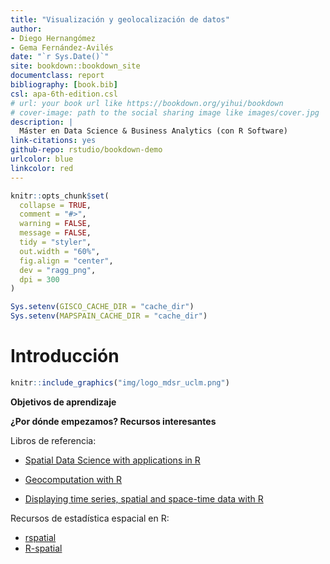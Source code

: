 ```yaml
--- 
title: "Visualización y geolocalización de datos"
author:
- Diego Hernangómez
- Gema Fernández-Avilés
date: "`r Sys.Date()`"
site: bookdown::bookdown_site
documentclass: report
bibliography: [book.bib]
csl: apa-6th-edition.csl
# url: your book url like https://bookdown.org/yihui/bookdown
# cover-image: path to the social sharing image like images/cover.jpg
description: |
  Máster en Data Science & Business Analytics (con R Software)
link-citations: yes
github-repo: rstudio/bookdown-demo
urlcolor: blue
linkcolor: red
---
```


```r
knitr::opts_chunk$set(
  collapse = TRUE,
  comment = "#>",
  warning = FALSE,
  message = FALSE,
  tidy = "styler",
  out.width = "60%",
  fig.align = "center",
  dev = "ragg_png",
  dpi = 300
)

Sys.setenv(GISCO_CACHE_DIR = "cache_dir")
Sys.setenv(MAPSPAIN_CACHE_DIR = "cache_dir")
```

# Introducción {-}

```r
knitr::include_graphics("img/logo_mdsr_uclm.png")
```

**Objetivos de aprendizaje**

**¿Por dónde empezamos? Recursos interesantes**

Libros de referencia:

-   [Spatial Data Science with applications in
    R](https://keen-swartz-3146c4.netlify.app/)

-   [Geocomputation with R](https://geocompr.robinlovelace.net/)

-   [Displaying time series, spatial and space-time data with
    R](https://oscarperpinan.github.io/bookvis/)

Recursos de estadística espacial en R:

-   [rspatial](https://rspatial.org/)
-   [R-spatial](https://r-spatial.org/projects/)


